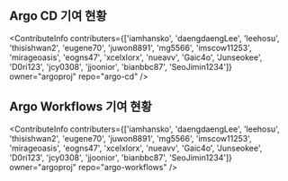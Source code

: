 
## Argo CD 기여 현황

<ContributeInfo
  contributers={['iamhansko', 'daengdaengLee', 'leehosu', 'thisishwan2', 'eugene70', 'juwon8891', 'mg5566', 'imscow11253', 'mirageoasis', 'eogns47', 'xcelxlorx', 'nueavv', 'Gaic4o', 'Junseokee', 'D0ri123', 'jcy0308', 'jjoonior', 'bianbbc87', 'SeoJimin1234']}
  owner="argoproj"
  repo="argo-cd"
/>

## Argo Workflows 기여 현황

<ContributeInfo
  contributers={['iamhansko', 'daengdaengLee', 'leehosu', 'thisishwan2', 'eugene70', 'juwon8891', 'mg5566', 'imscow11253', 'mirageoasis', 'eogns47', 'xcelxlorx', 'nueavv', 'Gaic4o', 'Junseokee', 'D0ri123', 'jcy0308', 'jjoonior', 'bianbbc87', 'SeoJimin1234']}
  owner="argoproj"
  repo="argo-workflows"
/>

